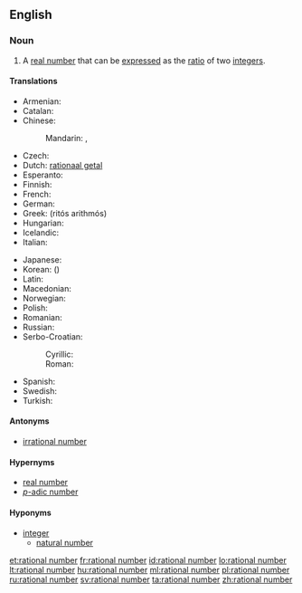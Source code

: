 ==English==

===Noun===
{{en-noun|sg=[[rational]] [[number]]}}

# {{mathematics}} A [[real number]] that can be [[express]]ed as the [[ratio]] of two [[integer]]s.

====Translations====
{{trans-top|quotient of integers}}
* Armenian: {{t-|hy|ռացիոնալ թիվ|tr=ṙac’ional t’iv}}
* Catalan: {{t-|ca|nombre racional|m}}
* Chinese:
*: Mandarin: {{t|zh|有理數|sc=Hani}}, {{t|zh|有理数|tr=yǒulǐshù|sc=Hani}}
* Czech: {{t-|cs|racionální číslo|n}}
* Dutch: [[rationaal getal]] {{n}}
* Esperanto: {{t-|eo|racionala nombro|xs=Esperanto}}
* Finnish: {{t+|fi|rationaaliluku}}
* French: {{t+|fr|nombre rationnel|m}}
* German: {{t+|de|rationale Zahl|f}}
* Greek: {{t+|el|ρητός αριθμός|m}} (ritós arithmós)
* Hungarian: {{t+|hu|racionális szám}}
* Icelandic: {{t-|is|ræð tala|f}}
* Italian: {{t+|it|numero razionale|m}}
{{trans-mid}}
* Japanese: {{t+|ja|有理数|tr=ゆうりすう, yūrisū|sc=Jpan}}
* Korean: {{t+|ko|유리수|tr=yurisu|sc=Kore}} ({{t+|ko|有理數|sc=Kore}})
* Latin: {{t-|la|numerus rationalis|m}}
* Macedonian: {{t-|mk|рационален број|m|tr=racionálen brój}}
* Norwegian: {{t+|no|rasjonalt tall|n}}
* Polish: {{t-|pl|liczba wymierna|f}}
* Romanian: {{t-|ro|număr rațional|n}}
* Russian: {{t-|ru|рациональное число|n|tr=racionál'noje čisló}}
* Serbo-Croatian:
*: Cyrillic: {{t-|sh|рaционaлни брой|m}}
*: Roman: {{t-|sh|racionalni broj|m}}
* Spanish: {{t+|es|número racional|m}}
* Swedish: {{t+|sv|rationellt tal}}
* Turkish: {{t+|tr|rasyonel sayı}}
{{trans-bottom}}

====Antonyms====
* [[irrational number]]

====Hypernyms====
* [[real number]]
* [[p-adic number|''p''-adic number]]

====Hyponyms====
* [[integer]]
** [[natural number]]

[[et:rational number]]
[[fr:rational number]]
[[id:rational number]]
[[lo:rational number]]
[[lt:rational number]]
[[hu:rational number]]
[[ml:rational number]]
[[pl:rational number]]
[[ru:rational number]]
[[sv:rational number]]
[[ta:rational number]]
[[zh:rational number]]
